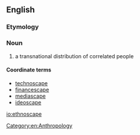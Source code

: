 ==English==
{{rfv}}
===Etymology===
{{confix|ethno|scape|lang=en}}

===Noun===
{{en-noun}}

# a transnational distribution of correlated people

====Coordinate terms====
* [[technoscape]]
* [[financescape]]
* [[mediascape]]
* [[ideoscape]]

[[Category:en:Anthropology]]
[[io:ethnoscape]]